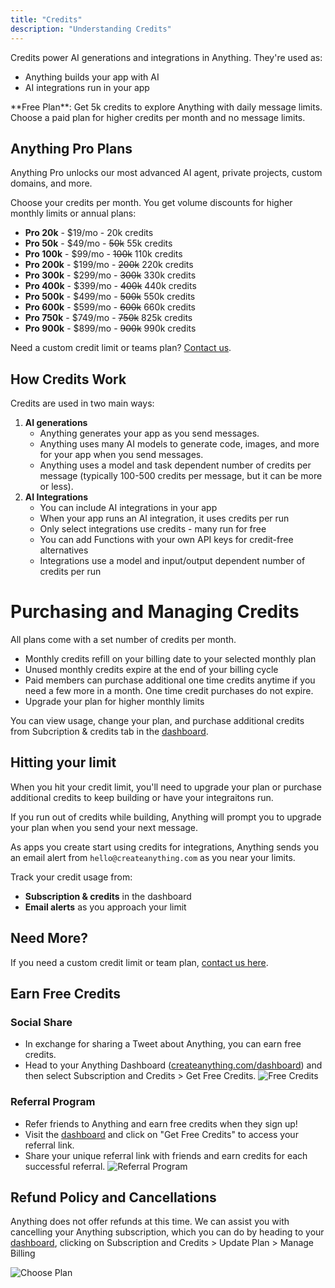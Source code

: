 ```yaml
---
title: "Credits"
description: "Understanding Credits"
---
```


Credits power AI generations and integrations in Anything. They're used as:

- Anything builds your app with AI
- AI integrations run in your app

<Info>
  **Free Plan**: Get 5k credits to explore Anything with daily message limits. Choose a paid plan for higher credits per month and no message limits.
</Info>

## Anything Pro Plans

Anything Pro unlocks our most advanced AI agent, private projects, custom domains, and more.

Choose your credits per month. You get volume discounts for higher monthly limits or annual plans:

- **Pro 20k** - \$19/mo - 20k credits
- **Pro 50k** - \$49/mo - ~~50k~~ 55k credits
- **Pro 100k** - \$99/mo - ~~100k~~ 110k credits
- **Pro 200k** - \$199/mo - ~~200k~~ 220k credits
- **Pro 300k** - \$299/mo - ~~300k~~ 330k credits
- **Pro 400k** - \$399/mo - ~~400k~~ 440k credits
- **Pro 500k** - \$499/mo - ~~500k~~ 550k credits
- **Pro 600k** - \$599/mo - ~~600k~~ 660k credits
- **Pro 750k** - \$749/mo - ~~750k~~ 825k credits
- **Pro 900k** - \$899/mo - ~~900k~~ 990k credits

Need a custom credit limit or teams plan? [Contact us](https://n95j344rku9.typeform.com/to/KXvf3tZG).

## How Credits Work

Credits are used in two main ways:

1. **AI generations**
   - Anything generates your app as you send messages.
   - Anything uses many AI models to generate code, images, and more for your app when you send messages.
   - Anything uses a model and task dependent number of credits per message (typically 100-500 credits per message, but it can be more or less).
2. **AI Integrations**
   - You can include AI integrations in your app
   - When your app runs an AI integration, it uses credits per run
   - Only select integrations use credits - many run for free
   - You can add Functions with your own API keys for credit-free alternatives
   - Integrations use a model and input/output dependent number of credits per run

# Purchasing and Managing Credits

All plans come with a set number of credits per month.

- Monthly credits refill on your billing date to your selected monthly plan
- Unused monthly credits expire at the end of your billing cycle
- Paid members can purchase additional one time credits anytime if you need a few more in a month. One time credit purchases do not expire.
- Upgrade your plan for higher monthly limits

You can view usage, change your plan, and purchase additional credits from Subcription & credits tab in the [dashboard](https://create.xyz/dashboard).



## Hitting your limit

When you hit your credit limit, you'll need to upgrade your plan or purchase additional credits to keep building or have your integraitons run.

If you run out of credits while building, Anything will prompt you to upgrade your plan when you send your next message.

As apps you create start using credits for integrations, Anything sends you an email alert from `hello@createanything.com` as you near your limits.

Track your credit usage from:

- **Subscription & credits** in the dashboard
- **Email alerts** as you approach your limit

## Need More?

If you need a custom credit limit or team plan, [contact us here](https://n95j344rku9.typeform.com/to/KXvf3tZG).

## Earn Free Credits

### Social Share
- In exchange for sharing a Tweet about Anything, you can earn free credits. 
- Head to your Anything Dashboard ([createanything.com/dashboard](https://createanything.com/dashboard)) and then select Subscription and Credits > Get Free Credits.
![Free Credits](/images/freecredits.png)

### Referral Program
- Refer friends to Anything and earn free credits when they sign up!
- Visit the [dashboard](https://createanything.com/dashboard) and click on "Get Free Credits" to access your referral link.
- Share your unique referral link with friends and earn credits for each successful referral.
![Referral Program](/images/referral1.png)

## **Refund Policy and Cancellations**

Anything does not offer refunds at this time. We can assist you with cancelling your Anything subscription, which you can do by heading to your [dashboard](https://app.create.xyz), clicking on Subscription and Credits \> Update Plan \> Manage Billing

![Choose Plan](/images/updateplan.png)